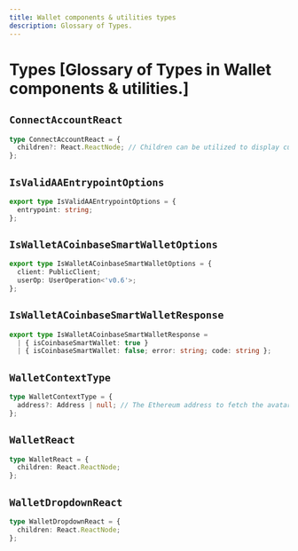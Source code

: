 ```yaml
---
title: Wallet components & utilities types
description: Glossary of Types.
---
```


# Types [Glossary of Types in Wallet components & utilities.]

## `ConnectAccountReact`

```ts
type ConnectAccountReact = {
  children?: React.ReactNode; // Children can be utilized to display customized content when the wallet is connected
};
```

## `IsValidAAEntrypointOptions`

```ts
export type IsValidAAEntrypointOptions = {
  entrypoint: string;
};
```

## `IsWalletACoinbaseSmartWalletOptions`

```ts
export type IsWalletACoinbaseSmartWalletOptions = {
  client: PublicClient;
  userOp: UserOperation<'v0.6'>;
};
```

## `IsWalletACoinbaseSmartWalletResponse`

```ts
export type IsWalletACoinbaseSmartWalletResponse =
  | { isCoinbaseSmartWallet: true }
  | { isCoinbaseSmartWallet: false; error: string; code: string };
```

## `WalletContextType`

```ts
type WalletContextType = {
  address?: Address | null; // The Ethereum address to fetch the avatar and name for.
};
```

## `WalletReact`

```ts
type WalletReact = {
  children: React.ReactNode;
};
```

## `WalletDropdownReact`

```ts
type WalletDropdownReact = {
  children: React.ReactNode;
};
```
